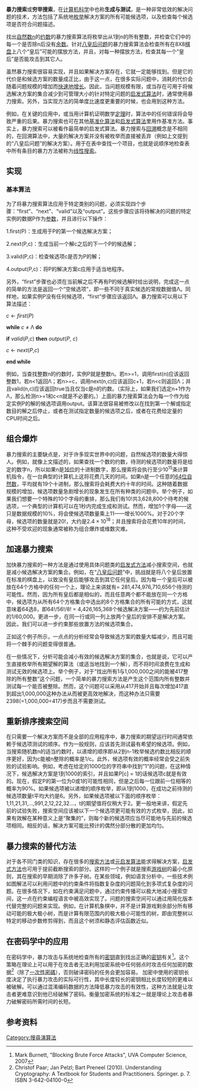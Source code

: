 {{Refimprove|time=2022-06-11T05:11:01+00:00}}
{{noteTA
|G1=IT
|1=zh-cn:枚举;zh-tw:列舉;
}}
{{copy edit|time=2019-11-1}}
{{About|计算机科学中的搜索算法|数学中的穷举证明法|穷举法|[[密码学|密码学]]中的暴力破解法|蛮力攻击}}
'''暴力搜索'''或'''穷举搜索'''，在[[计算机科学|计算机科学]]中也称'''生成与测试'''，是一种非常低效的解决问题的技术，方法包括了系统地[[枚举|枚举]]解决方案的所有可能候选项，以及检查每个候选项是否符合问题描述。

找出[[自然数|自然数]]n的[[约数|约数]]的暴力搜索算法将枚举出从1到n的所有整数，并检查它们中的每一个是否除n后没有[[余数|余数]]。针对[[八皇后问题|八皇后问题]]的暴力搜索算法会检查所有在8X8[[棋盘|棋盘]]上八个“皇后”可能的摆放方法，并且，对每一种摆放方法，检查其每一个“皇后”是否能攻击到其它人。

虽然暴力搜索很容易实现，并且如果解决方案存在，它就一定能够找到。但是它的代价是和候选方案的数量成正比，由于这一点，在很多实际问题中，消耗的代价会随着问题规模的增加而[[時間複雜度|快速地增长]]。因此，当问题规模有限，或当存在可用于将候选解决方案的集合减少到可管理大小的针对特定问题的[[启发式算法|启发式算法]]时，通常使用暴力搜索。另外，当实现方法的简单度比速度更重要的时候，也会用到这种方法。

例如，在关键的应用中，或当用计算机证明数学[[定理|定理]]时，算法中的任何错误将会导致严重的后果。暴力搜索也可在其他[[基准化算法|基准化算法]]和[[启发式算法|启发式算法]]里用作基准方法。事实上，暴力搜索可以被看作最简单的启发式算法。暴力搜索与[[回溯|回溯]]概念是不相同的，在回溯算法中，大量的解决方案并没有被枚举而直接被丢弃（例如上文提到的“八皇后问题”的解决方案）。用于在表中查找一个项目，也就是说顺序地检查表中所有条目的暴力方法被称为[[线性搜索|线性搜索]]。

== 实现 ==

=== 基本算法 ===
为了将暴力搜索算法应用于特定类别的问题，必须实现四个步骤：“first”、“next”、“valid”以及“output”。这些步骤应该将待解决的问题的特定实例的数据P作为[[参数|参数]]，并且进行以下操作：

1.first(P)：生成用于P的第一个候选解决方案；

2.next(P,c)：生成当前一个解c之后的下一个P的候选解；

3.valid(P,c)：检查候选项c是否为P的解；

4.output(P,c)：将P的解决方案c应用于适当地程序。

另外，“first”步骤也必须在当前解之后不再有P的候选解时给出说明，完成这一点的简单的方法是返回一个“空候选项”，即一些不同于真实候选的常规数据值Λ。同样地，如果实例P没有任何候选项，“first”步骤应该返回Λ。暴力搜索可以用以下算法描述：

''c'' ← ''first''(''P'')

'''while''' ''c'' ≠ Λ '''do'''

'''if''' ''valid''(''P'',''c'') '''then''' ''output''(''P'', ''c'')

''c'' ← ''next''(''P'',''c'')

'''end while'''

例如，当查找整数n的约数时，实例P就是整数n。若n>=1，调用first(n)应该返回整数1，若n<1返回Λ；若n>=c，调用next(n,c)应该返回c+1，若n<c则返回Λ；并且valid(n,c)应该返回true当且仅当c是n的约数。（实际上，如果我们选定n+1作为Λ，那么检测n>=1和c<n就是不必要的。）上面的暴力搜索算法会为每一个作为给定实例P的解的候选项调用output。该算法很容易被修改以在找到第一个解或指定数目的解之后停止，或者在测试指定数量的候选项之后，或者在花费给定量的CPU时间之后。

== 组合爆炸 ==
暴力搜索的主要缺点是，对于许多现实世界中的问题，自然候选项的数量大得惊人。例如，就像上文描述的，如果查找一个数的约数，待测的候选项的数量将是给定的数字n，所以如果n是[[16位|16位]]的十进制数字，那么搜索将会执行至少10<sup>15</sup>条计算机指令，在一台典型的计算机上这将花费几天的时间。如果n是一个任意的[[64位整数|64位自然数]]，平均就有19个十进制，那么搜索将会耗费大约十年的时间。这种随着数据规模的增加，候选项数量急剧增长的现象发生在所有种类的问题中。举个例子，如果我们想要一个特殊的10个字母的重排，那么我们有10!共3,628,800个待考的候选项，一个典型的计算机可以在1秒内完成生成和测试。然而，增加1个字母——这只是数据规模的10%，将会使候选项数量乘上11——增长1000%。对于20个字母，候选项的数量就是20!，大约是<math>2.4\times 10^{18}</math>；并且搜索将会花费10年的时间，这种不受欢迎的现象通常被称为组合爆炸或维数灾难。

== 加速暴力搜索 ==
加快暴力搜索的一种方法是通过使用具体问题类的[[启发法|启发式方法]]减小搜索空间，也就是减小候选解决方案的集合。例如，在“[[八皇后问题|八皇后问题]]”中，挑战就是将八个皇后放置在标准的棋盘上，以致没有皇后能够攻击到其它任何皇后。因为每一个皇后可以被放在64个方格中的任何一个上，理论上来讲就有= 281,474,976,710,656个待测的可能性。然而，因为所有皇后都是相似的，而且任意两个都不能放在同一个方格中，候选项为从所有64个方格集合中选出的8个方格集合的所有可能的方式，这就意味着64选8，即64!/56!/8! = 4,426,165,368个候选解决方案——约为先前估计的1/60,000。更进一步，在同一行或同一列上放两个皇后的安排不是解决方案。因此，我们可以进一步约束那些放置方法的候选项集合。

正如这个例子所示，一点点的分析经常会导致候选方案的数量大幅减少，而且可能将一个棘手的问题变得很普通。

在一些情况下，分析可能会减小有效的候选解决方案的集合，也就是说，它可以产生直接枚举所有期望解的算法（或适当地找到一个解），而不将时间浪费在生成和测试无效的候选项上。举个例子，对于“找出所有1与1,000,000之间的能被417整除的所有整数”这个问题，一个简单的暴力搜索方法是产生这个范围内所有整数并测试每一个能否被整除。然而，这个问题可以采用从417开始并且每次增加417直到超出1,000,000这种办法从而被更高效地解决，而这种办法只需要2398(=1,000,000÷417)步而且不需要测试。

== 重新排序搜索空间 ==
在只需要一个解决方案而不是全部的应用程序中，暴力搜索的期望运行时间通常依赖于候选项测试的顺序。作为一般规则，应该首先测试最有希望的候选项。例如，当搜索随机数n的适当约数时，以递增的顺序即从2到n-1枚举候选约数比相反的顺序更好，因为c能被n整除的概率是1/c。此外，候选项有效的概率经常会受之前失败的试验影响。例如，考虑在给定的1000位的字符串中找到”1”的问题，在这种情况下，候选解决方案是1到1000的索引，并且如果P[c] = 1的话候选项c就是有效的。现在，假定P的第一位为0或1的可能性相同，但是之后每一位跟前一位相等的概率为90%。如果候选项被以递增的顺序枚举，即从1到1000，在成功之前待测的候选项数量t平均大约是6。另外，如果候选项被以下面的顺序枚举：1,11,21,31,…,991,2,12,22,32…，t的期望值将仅稍大于2。更一般地来讲，假定先前的试验失败，搜索空间应该被以下一个候选项更可能有效的方式枚举，因此，如果有效解在某种意义上是“聚集的”，则每个新的候选项应当尽可能地与先前的候选项相同。相反的话，解决方案可能比预计的偶然分部分散的更加均匀。

== 暴力搜索的替代方法 ==
对于各不同门类的知识，存在很多的[[搜索算法|搜索方法]]或[[元启发算法|元启发算法]]能求得解决方案，[[启发法|启发式方法]]也可用于提前截断搜索的部分。这样的一个例子就是搜索[[博弈树|游戏树]]的最小化原则，其在搜索的早期消除了许多子树。在某些领域，例如语言分析中，一些技术例如图解法可以利用问题中的约束条件将指数复杂度的问题简化到多项式复杂度的问题。在很多情况下，如在约束满足问题中，通过约束传播可以极大地减小搜索空间，这一点在约束编程语言中被高效实现了。问题的搜索空间可以通过用简化版本代替完整的问题来实现。例如，在计算机象棋中，并不是计算游戏剩余部分所有移动可能的极大极小树，而是计算有限范围内的极大极小可能性的树，即由完整树以特定的移动步数修剪得到，而且这个树须和静态评估函数近似。

== 在密码学中的应用 ==
在密码学中，暴力攻击与系统地检查所有的[[密钥|密钥]]直到找出正确的[[密钥|密钥]]有关<ref>Mark Burnett, "Blocking Brute Force Attacks", UVA Computer Science, 2007</ref>。这个策略在理论上可以用于在攻击者无法利用加密系统中任何弱点时攻击任何加密的数据<ref>Christof Paar; Jan Pelzl; Bart Preneel (2010). Understanding Cryptography: A Textbook for Students and Practitioners. Springer. p. 7. ISBN 3-642-04100-0</ref>（除了[[一次性密碼|一次性密碼]]），否则破译密码的任务会更加容易。
加密中使用的密钥长度决定了执行暴力攻击的实际可行性，其中长度较长的密钥相比长度较短的更难以被破解。可以通过混淆编码数据的方法降低暴力攻击的有效性，这种方法就是让攻击者更难意识到他已经破解了密码。衡量加密系统的标准之一就是理论上攻击者暴力破解密码所需时间的长短。

== 参考资料 ==
{{Reflist}}

[[Category:搜尋演算法|Category:搜尋演算法]]